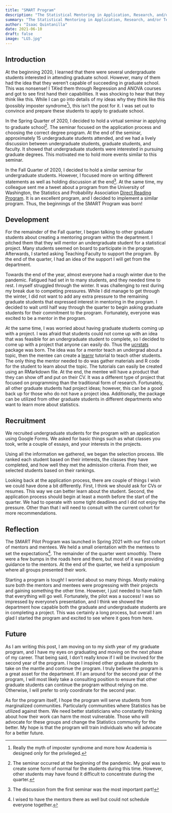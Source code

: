 ```yaml
---
title: "SMART Program"
description: "The Statistical Mentoring in Application, Research, and/or Technology (SMART) Program is a mentoring program where undergraduate students get the opportunity to conduct a statistical project under the supervision of a graduate student. The pilot program was implemented in Spring 2021 where we determined to see the feasibility of both the undergraduate and graduate students to complete the program. For this blog post, I will talk about the inspiration, development and implementation of the SMART Program. As the main architect of the program, I will talk about my thought process and the goals for the future of the program."
summary: "The Statistical Mentoring in Application, Research, and/or Technology (SMART) Program is a mentoring program where undergraduate students get the opportunity to conduct a statistical project under the supervision of a graduate student. The pilot program was implemented in Spring 2021 where we determined to see the feasibility of both the undergraduate and graduate students to complete the program. For this blog post, I will talk about the inspiration, development and implementation of the SMART Program. As the main architect of the program, I will talk about my thought process and the goals for the future of the program."
author: "Isaac Quintanilla"
date: 2021-06-10
draft: false
image: "LG5.jpg"
---
```


## Introduction

At the beginning 2020, I learned that there were several undergraduate students interested in attending graduate school. However, many of them had the idea that they weren't capable of succeeding in graduate school. This was nonsense! I TA'ed them through Regression and ANOVA courses and got to see first hand their capabilities. It was shocking to hear that they think like this. While I can go into details of my ideas why they think like this (possibly imposter syndrome[^1]), this isn't the post for it. I was set out to convince and prepare these students to apply to graduate school.

[^1]: Really the myth of imposter syndrome and more how Academia is designed only for the privileged.

In the Spring Quarter of 2020, I decided to hold a virtual seminar in applying to graduate school[^2]. The seminar focused on the application process and choosing the correct degree program. At the end of the seminar, approximately 15 undergraduate students attended, and we had a lively discussion between undergraduate students, graduate students, and faculty. It showed that undergraduate students were interested in pursuing graduate degrees. This motivated me to hold more events similar to this seminar.

[^2]: The seminar occurred at the beginning of the pandemic. My goal was to create some form of normal for the students during this time. However, other students may have found it difficult to concentrate during the quarter.

In the Fall Quarter of 2020, I decided to hold a similar seminar for undergraduate students. However, I focused more on writing different statements as well as holding discussion at the end[^3]. At the same time, my colleague sent me a tweet about a program from the University of Washington, the Statistics and Probability Association [Direct Reading Program](https://spa-drp.github.io/). It is an excellent program, and I decided to implement a similar program. Thus, the beginnings of the SMART Program was born!

[^3]: The discussion from the first seminar was the most important part!

## Development

For the remainder of the Fall quarter, I began talking to other graduate students about creating a mentoring program within the department. I pitched them that they will mentor an undergraduate student for a statistical project. Many students seemed on board to participate in the program. Afterwards, I started asking Teaching Faculty to support the program. By the end of the quarter, I had an idea of the support I will get from the department.

Towards the end of the year, almost everyone had a rough winter due to the pandemic. Fatigued had set in to many students, and they needed time to rest. I myself struggled through the winter. It was challenging to rest during my break due to competing pressures. While I did manage to get through the winter, I did not want to add any extra pressure to the remaining graduate students that expressed interest in mentoring in the program. I decided to wait until half way through the quarter to begin asking graduate students for their commitment to the program. Fortunately, everyone was excited to be a mentor in the program.

At the same time, I was worried about having graduate students coming up with a project. I was afraid that students could not come up with an idea that was feasible for an undergraduate student to complete, so I decided to come up with a project that anyone can easily do. Thus the [ucrstats](https://ucrgradstat.github.io/ucrstats/) package was born. The idea was for a mentor teach an undergrad about a topic, then the mentee can create a [learnr](https://rstudio.github.io/learnr/) tutorial to teach other students. The only thing the mentor needed to do was gather materials and R code for the student to learn about the topic. The tutorials can easily be created using an RMarkdown file. At the end, the mentee will have a product that they can show off and put on their CV. It was a different type of project that focused on programming than the traditional form of research. Fortunately, all other graduate students had project ideas; however, this can be a good back up for those who do not have a project idea. Additionally, the package can be utilized from other graduate students in different departments who want to learn more about statistics.

## Recruitment

We recruited undergraduate students for the program with an application using Google Forms. We asked for basic things such as what classes you took, write a couple of essays, and your interests in the projects.

Using all the information we gathered, we began the selection process. We ranked each student based on their interests, the classes they have completed, and how well they met the admission criteria. From their, we selected students based on their rankings.

Looking back at the application process, there are couple of things I wish we could have done a bit differently. First, I think we should ask for CVs or resumes. This way we can better learn about the student. Second, the application process should begin at least a month before the start of the quarter. We had to operate with some tight deadlines and I did not enjoy the pressure. Other than that I will need to consult with the current cohort for more recommendations.

## Reflection

The SMART Pilot Program was launched in Spring 2021 with our first cohort of mentors and mentees. We held a small orientation with the mentees to set the expectations[^4]. The remainder of the quarter went smoothly. There were a few bumps in the roads here and there, but most of it was providing guidance to the mentors. At the end of the quarter, we held a symposium where all groups presented their work.

[^4]: I wised to have the mentors there as well but could not schedule everyone together.

Starting a program is tough! I worried about so many things. Mostly making sure both the mentors and mentees were progressing with their projects and gaining something the other time. However, I just needed to have faith that everything will go well. Fortunately, the pilot was a success! I was so impressed by everyone's presentation, and I think we showed the department how capable both the graduate and undergraduate students are in completing a project. This was certainly a long process, but overall I am glad I started the program and excited to see where it goes from here.

## Future

As I am writing this post, I am moving on to my sixth year of my graduate program, and I have my eyes on graduating and moving on the next phase of my career. That being said, I don't really know if I will be involved for the second year of the program. I hope I inspired other graduate students to take on the mantle and continue the program. I truly believe the program is a great asset for the department. If I am around for the second year of the program, I will most likely take a consulting position to ensure that other graduate students can continue the program without relying on me. Otherwise, I will prefer to only coordinate for the second year.

As for the program itself, I hope the program will serve students from marginalized communities. Particularly communities where Statistics has be utilized against them. We need better statisticians who constantly thinking about how their work can harm the most vulnerable. Those who will advocate for these groups and change the Statistics community for the better. My hope is that the program will train individuals who will advocate for a better future.